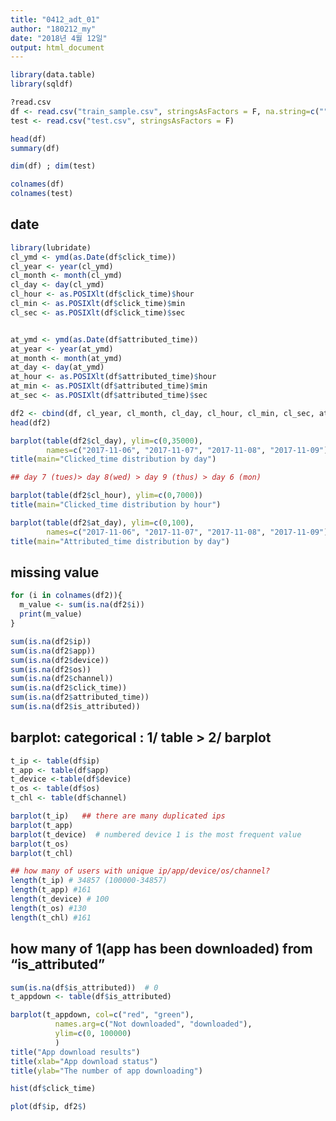 ```yaml
---
title: "0412_adt_01"
author: "180212_my"
date: "2018년 4월 12일"
output: html_document
---
```

```r
library(data.table)
library(sqldf)
```

```r
?read.csv
df <- read.csv("train_sample.csv", stringsAsFactors = F, na.string=c("", NA)) # na.string=c( ))
test <- read.csv("test.csv", stringsAsFactors = F)
```

```r
head(df)
summary(df)
```

```r
dim(df) ; dim(test)
```

```r
colnames(df)
colnames(test)
```

## date
```r
library(lubridate)
cl_ymd <- ymd(as.Date(df$click_time))
cl_year <- year(cl_ymd)
cl_month <- month(cl_ymd)
cl_day <- day(cl_ymd)
cl_hour <- as.POSIXlt(df$click_time)$hour
cl_min <- as.POSIXlt(df$click_time)$min
cl_sec <- as.POSIXlt(df$click_time)$sec


at_ymd <- ymd(as.Date(df$attributed_time))
at_year <- year(at_ymd)
at_month <- month(at_ymd)
at_day <- day(at_ymd)
at_hour <- as.POSIXlt(df$attributed_time)$hour
at_min <- as.POSIXlt(df$attributed_time)$min
at_sec <- as.POSIXlt(df$attributed_time)$sec

df2 <- cbind(df, cl_year, cl_month, cl_day, cl_hour, cl_min, cl_sec, at_year, at_month, at_day, at_hour, at_min, at_sec)
head(df2)
```

```r
barplot(table(df2$cl_day), ylim=c(0,35000), 
        names=c("2017-11-06", "2017-11-07", "2017-11-08", "2017-11-09"))
title(main="Clicked_time distribution by day")

## day 7 (tues)> day 8(wed) > day 9 (thus) > day 6 (mon)
```

```r
barplot(table(df2$cl_hour), ylim=c(0,7000))
title(main="Clicked_time distribution by hour")
```

```r
barplot(table(df2$at_day), ylim=c(0,100), 
        names=c("2017-11-06", "2017-11-07", "2017-11-08", "2017-11-09"))
title(main="Attributed_time distribution by day")
```

## missing value
```r
for (i in colnames(df2)){
  m_value <- sum(is.na(df2$i))
  print(m_value)
}  

sum(is.na(df2$ip))
sum(is.na(df2$app))
sum(is.na(df2$device))
sum(is.na(df2$os))
sum(is.na(df2$channel))
sum(is.na(df2$click_time))
sum(is.na(df2$attributed_time))
sum(is.na(df2$is_attributed))
```


## barplot: categorical : 1/ table > 2/ barplot 
```r
t_ip <- table(df$ip)
t_app <- table(df$app)
t_device <-table(df$device)
t_os <- table(df$os)
t_chl <- table(df$channel)

barplot(t_ip)   ## there are many duplicated ips
barplot(t_app)
barplot(t_device)  # numbered device 1 is the most frequent value
barplot(t_os)
barplot(t_chl)
```

```r
## how many of users with unique ip/app/device/os/channel? 
length(t_ip) # 34857 (100000-34857)
length(t_app) #161
length(t_device) # 100
length(t_os) #130
length(t_chl) #161
```

## how many of 1(app has been downloaded) from "is_attributed"  
```r
sum(is.na(df$is_attributed))  # 0
t_appdown <- table(df$is_attributed)

barplot(t_appdown, col=c("red", "green"),
          names.arg=c("Not downloaded", "downloaded"),
          ylim=c(0, 100000)
          )
title("App download results")
title(xlab="App download status")
title(ylab="The number of app downloading")
```
```r
hist(df$click_time)
```

```r
plot(df$ip, df2$)
```

```r

```

```r

```


```r

```

```r

```


